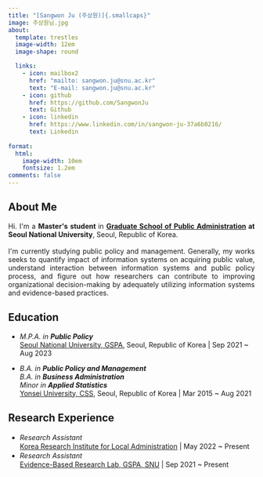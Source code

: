 ```yaml
---
title: "[Sangwon Ju (주상원)]{.smallcaps}"
image: 주상원님.jpg
about:
  template: trestles
  image-width: 12em
  image-shape: round

  links:
    - icon: mailbox2
      href: "mailto: sangwon.ju@snu.ac.kr"
      text: "E-mail: sangwon.ju@snu.ac.kr"
    - icon: github
      href: https://github.com/SangwonJu
      text: Github
    - icon: linkedin
      href: https://www.linkedin.com/in/sangwon-ju-37a6b0216/
      text: Linkedin
    
format:
  html:
    image-width: 10em
    fontsize: 1.2em
comments: false
---
```


::: column-page-left
## About Me

```{=html}
<p align="justify">
Hi. I'm a <b> Master's student </b> in  <b> <A href = "http://gspa.snu.ac.kr/en" target = "blank" > Graduate School of Public Administration</A> at Seoul National University</b>, Seoul, Republic of Korea. <br>
<br>
I'm currently studying public policy and management. Generally, my works seeks to  quantify impact of information systems on acquiring public value, understand interaction between information systems and public policy process, and figure out how researchers can contribute to improving organizational decision-making by adequately utilizing information systems and evidence-based practices.   
</p>
```
## Education

-   *M.P.A. in **Public Policy\
    ***[Seoul National University, GSPA](http://gspa.snu.ac.kr/en), Seoul, Republic of Korea \| Sep 2021 \~ Aug 2023 

-   *B.A. in **Public Policy and Management*** \
    *B.A. in **Business Administration***\
    *Minor in **Applied Statistics***\
    [Yonsei University, CSS](https://yupa.yonsei.ac.kr/yupa_en/index.do), Seoul, Republic of Korea \| Mar 2015 \~ Aug 2021\

## Research Experience

-   *Research Assistant* 　 \
    [Korea Research Institute for Local Administration](https://www.krila.re.kr/eng) \| May 2022 \~ Present
-   *Research Assistant* 　\
    [Evidence-Based Research Lab, GSPA, SNU](https://sites.google.com/snu.ac.kr/bjkim20/lab) \| Sep 2021 \~ Present\
:::
